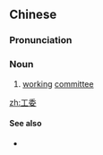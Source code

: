 ==Chinese==
{{zh-forms}}

===Pronunciation===
{{zh-pron
|m=gōngwěi
|cat=n
}}

===Noun===
{{zh-noun}}

# [[working]] [[committee]]

[[zh:工委]]

====See also====
* {{zh-l|管委}}